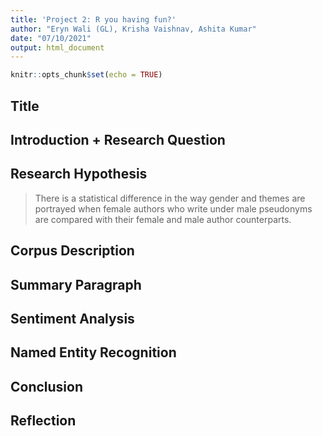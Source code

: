 ```yaml
---
title: 'Project 2: R you having fun?'
author: "Eryn Wali (GL), Krisha Vaishnav, Ashita Kumar"
date: "07/10/2021"
output: html_document
---
```


```r
knitr::opts_chunk$set(echo = TRUE)
```

## Title 


## Introduction + Research Question 


## Research Hypothesis 
> There is a statistical difference in the way gender and themes are portrayed when female authors who write under male pseudonyms are compared with their female and male author counterparts.


## Corpus Description 


## Summary Paragraph 



## Sentiment Analysis 


## Named Entity Recognition 



## Conclusion 


## Reflection 


